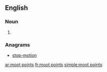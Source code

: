 ==English==

===Noun===
{{head|en|plural}}

# {{plural of|moot point|lang=en|nocat=1}}

===Anagrams===
* [[stop-motion#English|stop-motion]]

[[ar:moot points]]
[[fr:moot points]]
[[simple:moot points]]